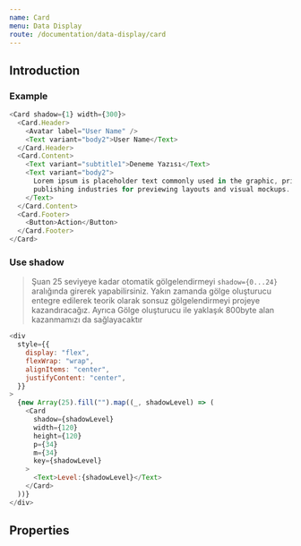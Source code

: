 ```yaml
---
name: Card
menu: Data Display
route: /documentation/data-display/card
---
```



## Introduction

### Example

```js live=true
<Card shadow={1} width={300}>
  <Card.Header>
    <Avatar label="User Name" />
    <Text variant="body2">User Name</Text>
  </Card.Header>
  <Card.Content>
    <Text variant="subtitle1">Deneme Yazısı</Text>
    <Text variant="body2">
      Lorem ipsum is placeholder text commonly used in the graphic, print, and
      publishing industries for previewing layouts and visual mockups.
    </Text>
  </Card.Content>
  <Card.Footer>
    <Button>Action</Button>
  </Card.Footer>
</Card>
```

### Use shadow

> Şuan 25 seviyeye kadar otomatik gölgelendirmeyi `shadow={0...24}` aralığında girerek yapabilirsiniz.
> Yakın zamanda gölge oluşturucu entegre edilerek teorik olarak sonsuz gölgelendirmeyi projeye kazandıracağız.
> Ayrıca Gölge oluşturucu ile yaklaşık 800byte alan kazanmamızı da sağlayacaktır

```js live=true column=true
<div
  style={{
    display: "flex",
    flexWrap: "wrap",
    alignItems: "center",
    justifyContent: "center",
  }}
>
  {new Array(25).fill("").map((_, shadowLevel) => (
    <Card
      shadow={shadowLevel}
      width={120}
      height={120}
      p={34}
      m={34}
      key={shadowLevel}
    >
      <Text>Level:{shadowLevel}</Text>
    </Card>
  ))}
</div>
```

## Properties

<Props of={Card} />
